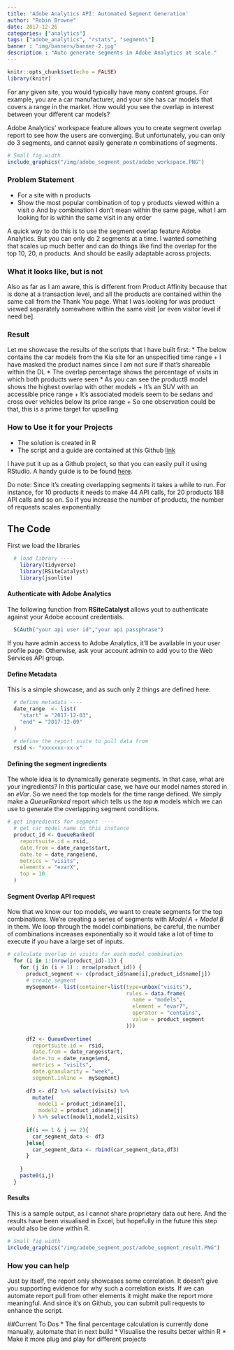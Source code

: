 ```yaml
---
title: 'Adobe Analytics API: Automated Segment Generation'
author: "Robin Browne"
date: 2017-12-26
categories: ["analytics"]
tags: ["adobe_analytics", "rstats", "segments"]
banner : "img/banners/banner-2.jpg"
description : "Auto generate segments in Adobe Analytics at scale."
---
```


```r
knitr::opts_chunk$set(echo = FALSE)
library(knitr)
```
For any given site, you would typically have many content groups. For example, you are a car manufacturer, and your site has car models that covers a range in the market. How would you see the overlap in interest between your different car models?

Adobe Analytics' workspace feature allows you to create segment overlap report to see how the users are converging. But unfortunately, you can only do 3 segments, and cannot easily generate *n* combinations of segments.

```r
# Small fig.width
include_graphics("/img/adobe_segment_post/adobe_workspace.PNG")
```


### Problem Statement

-	For a site with n products
-	Show the most popular combination of top y products viewed within a visit
o	And by combination I don’t mean within the same page, what I am looking for is within the same visit in any order

A quick way to do this is to use the segment overlap feature Adobe Analytics. But you can only do 2 segments at a time. I wanted something that scales up much better and can do things like find the overlap for the top 10, 20, n products. And should be easily adaptable across projects.


### What it looks like, but is not
Also as far as I am aware, this is different from Product Affinity because that is done at a transaction level, and all the products are contained within the same call from the Thank You page. What I was looking for was product viewed separately somewhere within the same visit [or even visitor level if need be].

### Result
Let me showcase the results of the scripts that I have built first:
* The below contains the car models from the Kia site for an unspecified time range
  + I have masked the product names since I am not sure if that’s shareable within the DL
* The overlap percentage shows the percentage of visits in which both products were seen
*	As you can see the product8 model shows the highest overlap with other models
  + It’s an SUV with an accessible price range
  + It’s associated models seem to be sedans and cross over vehicles below its price range
  + So one observation could be that,  this is a prime target for upselling

### How to Use it for your Projects
*	The solution is created in R
*	The script and a guide are contained at this Github [link](https://github.com/engti/analytics_segment_overlap)

I have put it up as a Github project, so that you can easily pull it using RStudio.  A handy guide is to be found [here](https://support.rstudio.com/hc/en-us/articles/200532077-Version-Control-with-Git-and-SVN).

Do note: Since it’s creating overlapping segments it takes a while to run. For instance, for 10 products it needs to make 44 API calls, for 20 products 188 API calls and so on. So if you increase the number of products, the number of requests scales exponentially.

## The Code
First we load the libraries

```r
  # load library ----
    library(tidyverse)
    library(RSiteCatalyst)
    library(jsonlite)
```

#### Authenticate with Adobe Analytics
The following function from **RSiteCatalyst** allows yout to authenticate against your Adobe account credentials.

```r
  SCAuth("your api user id","your api passphrase")
```

If you have admin access to Adobe Analytics, it'll be available in your user profile page. Otherwise, ask your account admin to add you to the Web Services API group.

#### Define Metadata
This is a simple showcase, and as such only 2 things are defined here:
```r
  # define metadata ----
  date_range  <- list(
    "start" = "2017-12-03",
    "end" = "2017-12-09"
  )
  
  # define the report suite to pull data from
  rsid <- "xxxxxxx-xx-x"
```

#### Defining the segment ingredients
The whole idea is to dynamically generate segments. In that case, what are your ingredients? In this particular case, we have our model names stored in an *eVar*. So we need the top models for the time range defined. We simply make a *QueueRanked* report which tells us the *top **n** * models which we can use to generate the overlapping segment conditions.
```r
# get ingredients for segment ----
  # get car model name in this instance
  product_id <- QueueRanked(
    reportsuite.id = rsid,
    date.from = date_range$start,
    date.to = date_range$end,
    metrics = "visits",
    elements = "evarX",
    top = 10
  )  
```



#### Segment Overlap API request
Now that we know our top models, we want to create segments for the top combinations. We're creating a series of segments with *Model A* + *Model B* in them. We loop through the model combinations, be careful, the number of combinations increases exponentially so it would take a lot of time to execute if you have a large set of inputs.

```r
# calculate overlap in visits for each model combination
  for (i in 1:(nrow(product_id)-1)) {
    for (j in (i + 1) : nrow(product_id)) {
      product_segment <- c(product_id$name[i],product_id$name[j])
      # create segment
      mySegment<- list(container=list(type=unbox("visits"),
                                      rules = data.frame(
                                        name = "models",
                                        element = "evar7",
                                        operator = "contains",
                                        value = product_segment
                                      )))
      
      df2 <- QueueOvertime(
        reportsuite.id =  rsid,
        date.from = date_range$start,
        date.to = date_range$end,
        metrics = "visits",
        date.granularity = "week",
        segment.inline =  mySegment)
      
      df3 <- df2 %>% select(visits) %>%
        mutate(
          model1 = product_id$name[i],
          model2 = product_id$name[j]
        ) %>% select(model1,model2,visits)
      
      if(i == 1 & j == 2){
        car_segment_data <- df3
      }else{
        car_segment_data <- rbind(car_segment_data,df3)
      }
   
    }
    paste0(i,j)
  }
```

#### Results
This is a sample output, as I cannot share proprietary data out here. And the results have been visualised in Excel, but hopefully in the future this step would also be done within R. 

```r
# Small fig.width
include_graphics("/img/adobe_segment_post/adobe_segment_result.PNG")
```

### How you can help
Just by itself, the report only showcases some correlation. It doesn’t give you supporting evidence for why such a correlation exists. If we can automate report pull from other elements it might make the report more meaningful. And since it’s on Github, you can submit pull requests to enhance the script.

##Current To Dos
* The final percentage calculation is currently done manually, automate that in next build
* Visualise the results better within R
*	Make it more plug and play for different projects
